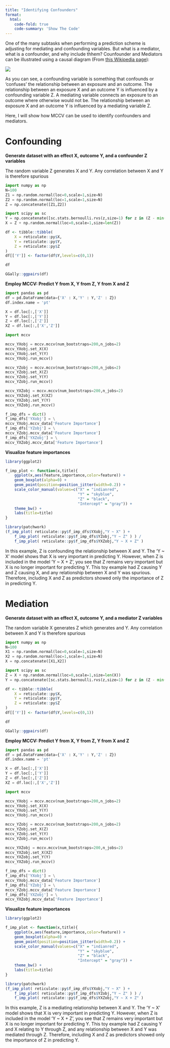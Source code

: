 ```yaml
---
title: "Identifying Confounders"
format:
  html:
    code-fold: true
    code-summary: 'Show The Code'
---
```


One of the many subtasks when performing a prediction scheme is adjusting for mediating and confounding variables. But what is a mediator, what is a confounder, and why include thhem? Counfounder and Mediators can be illustrated using a causal diagram (From [this Wikipedia page](https://en.wikipedia.org/wiki/Confounding)):

![](https://upload.wikimedia.org/wikipedia/commons/thumb/5/53/Comparison_confounder_mediator.svg/2560px-Comparison_confounder_mediator.svg.png)

As you can see, a confounding variable is something that confounds or 'confuses' the relationship between an exposure and an outcome. The relationship between an exposure X and an outcome Y is influenced by a confounding variable Z. A mediating variable connects an exposure to an outcome where otherwise would not be. The relationship between an exposure X and an outcome Y is influenced by a mediating variable Z.

Here, I will show how MCCV can be used to identify confounders and mediators.

::: {.panel-tabset}

# Confounding

**Generate dataset with an effect X, outcome Y, and a confounder Z variables**

The random variable Z generates X and Y. Any correlation between X and Y is therefore spurious

```python

import numpy as np
N=100
Z1 = np.random.normal(loc=0,scale=1,size=N)
Z2 = np.random.normal(loc=1,scale=1,size=N)
Z = np.concatenate([Z1,Z2])

import scipy as sc
Y = np.concatenate([sc.stats.bernoulli.rvs(z,size=1) for z in (Z - min(Z)) / (max(Z) - min(Z))])
X = Z + np.random.normal(loc=0,scale=1,size=len(Z))
```

```r

df <- tibble::tibble(
    X = reticulate::py$X,
    Y = reticulate::py$Y,
    Z = reticulate::py$Z
)
df[['Y']] <- factor(df$Y,levels=c(0,1))

df

GGally::ggpairs(df)
```

**Employ MCCV: Predict Y from X, Y from Z, Y from X and Z**

```python
import pandas as pd
df = pd.DataFrame(data={'X' : X,'Y' : Y,'Z' : Z})
df.index.name = 'pt'

X = df.loc[:,['X']]
Y = df.loc[:,['Y']]
Z = df.loc[:,['Z']]
XZ = df.loc[:,['X','Z']]

```

```python
import mccv

mccv_YXobj = mccv.mccv(num_bootstraps=200,n_jobs=2)
mccv_YXobj.set_X(X)
mccv_YXobj.set_Y(Y)
mccv_YXobj.run_mccv()

mccv_YZobj = mccv.mccv(num_bootstraps=200,n_jobs=2)
mccv_YZobj.set_X(Z)
mccv_YZobj.set_Y(Y)
mccv_YZobj.run_mccv()

mccv_YXZobj = mccv.mccv(num_bootstraps=200,n_jobs=2)
mccv_YXZobj.set_X(XZ)
mccv_YXZobj.set_Y(Y)
mccv_YXZobj.run_mccv()
```

```python

f_imp_dfs = dict()
f_imp_dfs['YXobj'] = \
mccv_YXobj.mccv_data['Feature Importance']
f_imp_dfs['YZobj'] = \
mccv_YZobj.mccv_data['Feature Importance']
f_imp_dfs['YXZobj'] = \
mccv_YXZobj.mccv_data['Feature Importance']

```

**Visualize feature importances**

```r
library(ggplot2)

f_imp_plot <- function(x,title){
    ggplot(x,aes(feature,importance,color=feature)) +
    geom_boxplot(alpha=0) +
    geom_point(position=position_jitter(width=0.2)) +
    scale_color_manual(values=c("X" = "indianred",
                                "Y" = "skyblue",
                                "Z" = "black",
                                "Intercept" = "gray")) +
    theme_bw() +
    labs(title=title)
}

library(patchwork)
(f_imp_plot( reticulate::py$f_imp_dfs$YXobj,"Y ~ X" ) +
    f_imp_plot( reticulate::py$f_imp_dfs$YZobj,"Y ~ Z" ) ) /
    f_imp_plot( reticulate::py$f_imp_dfs$YXZobj,"Y ~ X + Z" )
```

In this example, Z is confounding the relationship between X and Y. The 'Y \~ X' model shows that X is very important in predicting Y. However, when Z is included in the model 'Y \~ X + Z', you see that Z remains very important but X is no longer important for predicting Y. This toy example had Z causing Y and Z causing X, and any relationship between X and Y was spurious. Therefore, including X and Z as predictors showed only the importance of Z in predicting Y.

# Mediation

**Generate dataset with an effect X, outcome Y, and a mediator Z variables**

The random variable X generates Z which generates and Y. Any correlation between X and Y is therefore spurious

```python

import numpy as np
N=100
X1 = np.random.normal(loc=0,scale=1,size=N)
X2 = np.random.normal(loc=1,scale=1,size=N)
X = np.concatenate([X1,X2])

import scipy as sc
Z = X + np.random.normal(loc=0,scale=1,size=len(X))
Y = np.concatenate([sc.stats.bernoulli.rvs(z,size=1) for z in (Z - min(Z)) / (max(Z) - min(Z))])
```

```r

df <- tibble::tibble(
    X = reticulate::py$X,
    Y = reticulate::py$Y,
    Z = reticulate::py$Z
)
df[['Y']] <- factor(df$Y,levels=c(0,1))

df

GGally::ggpairs(df)
```

**Employ MCCV: Predict Y from X, Y from Z, Y from X and Z**

```python
import pandas as pd
df = pd.DataFrame(data={'X' : X,'Y' : Y,'Z' : Z})
df.index.name = 'pt'

X = df.loc[:,['X']]
Y = df.loc[:,['Y']]
Z = df.loc[:,['Z']]
XZ = df.loc[:,['X','Z']]

```

```python
import mccv

mccv_YXobj = mccv.mccv(num_bootstraps=200,n_jobs=2)
mccv_YXobj.set_X(X)
mccv_YXobj.set_Y(Y)
mccv_YXobj.run_mccv()

mccv_YZobj = mccv.mccv(num_bootstraps=200,n_jobs=2)
mccv_YZobj.set_X(Z)
mccv_YZobj.set_Y(Y)
mccv_YZobj.run_mccv()

mccv_YXZobj = mccv.mccv(num_bootstraps=200,n_jobs=2)
mccv_YXZobj.set_X(XZ)
mccv_YXZobj.set_Y(Y)
mccv_YXZobj.run_mccv()
```

```python

f_imp_dfs = dict()
f_imp_dfs['YXobj'] = \
mccv_YXobj.mccv_data['Feature Importance']
f_imp_dfs['YZobj'] = \
mccv_YZobj.mccv_data['Feature Importance']
f_imp_dfs['YXZobj'] = \
mccv_YXZobj.mccv_data['Feature Importance']

```

**Visualize feature importances**

```r
library(ggplot2)

f_imp_plot <- function(x,title){
    ggplot(x,aes(feature,importance,color=feature)) +
    geom_boxplot(alpha=0) +
    geom_point(position=position_jitter(width=0.2)) +
    scale_color_manual(values=c("X" = "indianred",
                                "Y" = "skyblue",
                                "Z" = "black",
                                "Intercept" = "gray")) +
    theme_bw() +
    labs(title=title)
}

library(patchwork)
(f_imp_plot( reticulate::py$f_imp_dfs$YXobj,"Y ~ X" ) +
    f_imp_plot( reticulate::py$f_imp_dfs$YZobj,"Y ~ Z" ) ) /
    f_imp_plot( reticulate::py$f_imp_dfs$YXZobj,"Y ~ X + Z" )
```

In this example, Z is a mediating relationship between X and Y. The 'Y \~ X' model shows that X is very important in predicting Y. However, when Z is included in the model 'Y \~ X + Z', you see that Z remains very important but X is no longer important for predicting Y. This toy example had Z causing Y and X relating to Y through Z, and any relationship between X and Y was mediated through Z. Therefore, including X and Z as predictors showed only the importance of Z in predicting Y.
:::
